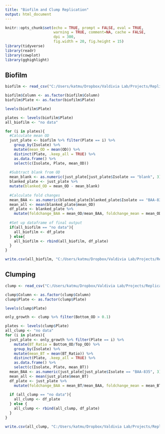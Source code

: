 ```yaml
---
title: "Biofilm and Clump Replication"
output: html_document
---
```


```r
knitr::opts_chunk$set(echo = TRUE, prompt = FALSE, eval = TRUE, 
                      warning = TRUE, comment=NA, cache = FALSE,
                      dpi = 300,
                      fig.width = 20, fig.height = 15)
library(tidyverse)
library(readr)
library(cowplot)
library(gghighlight)
```

## Biofilm

```r
biofilm <- read_csv("C:/Users/katmu/Dropbox/Valdivia Lab/Projects/Replication of Biofilm and Clumping/Data for Analysis/biofilm_replicates_raw.csv")

biofilm$Column <- as.factor(biofilm$Column)
biofilm$Plate <- as.factor(biofilm$Plate)
```

```r
levels(biofilm$Plate)
```

```r
plates <- levels(biofilm$Plate)
all_biofilm <- "no data"

for (i in plates){
  #Calculate mean OD
  just_plate <- biofilm %>% filter(Plate == i) %>%
    group_by(Isolate) %>%
    mutate(mean_OD = mean(OD)) %>%
    distinct(Plate, .keep_all = TRUE) %>%
    as.data.frame() %>%
    select(c(Isolate, Plate, mean_OD))
  
  #Subtract blank from OD
  mean_blank <- as.numeric(just_plate[just_plate$Isolate == "blank", 3])
  blanked_plate <- just_plate %>%
  mutate(blanked_OD = mean_OD - mean_blank)
  
  #Calculate fold changes
  mean_BAA <- as.numeric(blanked_plate[blanked_plate$Isolate == "BAA-835", 3])
  mean_all <- mean(blanked_plate$mean_OD)
  df_plate <- blanked_plate %>%
    mutate(foldchange_BAA = mean_OD/mean_BAA, foldchange_mean = mean_OD/mean_all)
  
  #Set up dataframe of final output
  if(all_biofilm == "no data"){
    all_biofilm <- df_plate
  } else{
    all_biofilm <- rbind(all_biofilm, df_plate)
  }
}
```

```r
write.csv(all_biofilm, "C:/Users/katmu/Dropbox/Valdivia Lab/Projects/Replication of Biofilm and Clumping/Data for Analysis/biofilm_replicates.csv")
```

## Clumping

```r
clump <- read_csv("C:/Users/katmu/Dropbox/Valdivia Lab/Projects/Replication of Biofilm and Clumping/Data for Analysis/clump_replicates_raw.csv")

clump$Column <- as.factor(clump$Column)
clump$Plate <- as.factor(clump$Plate)
```

```r
levels(clump$Plate)
```

```r
only_growth <- clump %>% filter(Bottom_OD > 0.1)
```

```r
plates <- levels(clump$Plate)
all_clump <- "no data"
for (i in plates){
  just_plate <- only_growth %>% filter(Plate == i) %>%
    mutate(BT_Ratio = Bottom_OD/Top_OD) %>%
    group_by(Isolate) %>%
    mutate(mean_BT = mean(BT_Ratio)) %>%
    distinct(Plate, .keep_all = TRUE) %>%
    as.data.frame() %>%
    select(c(Isolate, Plate, mean_BT))
  mean_BAA <- as.numeric(just_plate[just_plate$Isolate == "BAA-835", 3])
  mean_all <- mean(just_plate$mean_BT)
  df_plate <- just_plate %>%
    mutate(foldchange_BAA = mean_BT/mean_BAA, foldchange_mean = mean_BT/mean_all)
  
  if (all_clump == "no data"){
    all_clump <- df_plate
  } else {
    all_clump <- rbind(all_clump, df_plate)
  }
}
```

```r
write.csv(all_clump, "C:/Users/katmu/Dropbox/Valdivia Lab/Projects/Replication of Biofilm and Clumping/Data for Analysis/clump_replicates.csv")
```
